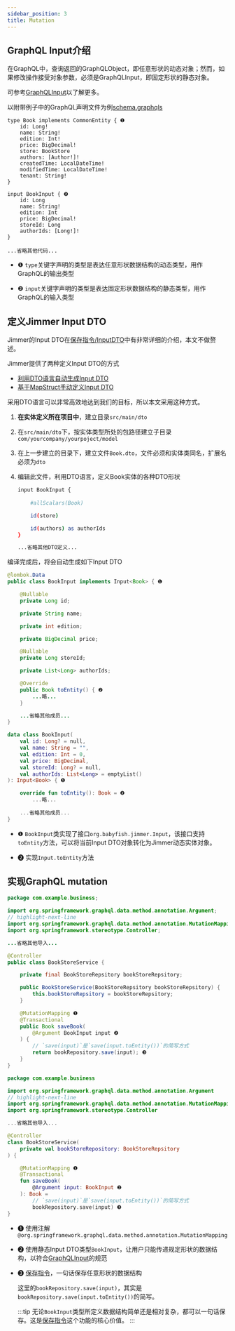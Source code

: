 ```yaml
---
sidebar_position: 3
title: Mutation
---
```



## GraphQL Input介绍

在GraphQL中，查询返回的GraphQLObject，即任意形状的动态对象；然而，如果修改操作接受对象参数，必须是GraphQLInput，即固定形状的静态对象。

可参考[GraphQLInput](https://graphql.org/graphql-js/mutations-and-input-types/)以了解更多。

以附带例子中的GraphQL声明文件为例[schema.graphqls](https://github.com/babyfish-ct/jimmer/blob/main/example/java/jimmer-sql-graphql/src/main/resources/graphql/schema.graphqls)

```
type Book implements CommonEntity { ❶
    id: Long!
    name: String!
    edition: Int!
    price: BigDecimal!
    store: BookStore
    authors: [Author!]!
    createdTime: LocalDateTime!
    modifiedTime: LocalDateTime!
    tenant: String!
}

input BookInput { ❷
    id: Long
    name: String!
    edition: Int
    price: BigDecimal!
    storeId: Long
    authorIds: [Long!]!
}

...省略其他代码...
```

-   ❶ `type`关键字声明的类型是表达任意形状数据结构的动态类型，用作GraphQL的输出类型

-   ❷ `input`关键字声明的类型是表达固定形状数据结构的静态类型，用作GraphQL的输入类型

## 定义Jimmer Input DTO

Jimmer的Input DTO在[保存指令/InputDTO](../mutation/save-command/input-dto)中有非常详细的介绍，本文不做赘述。

Jimmer提供了两种定义Input DTO的方式

-   [利用DTO语言自动生成Input DTO](../object/view/dto-language)
-   [基于MapStruct手动定义Input DTO](../object/view/mapstruct)

采用DTO语言可以非常高效地达到我们的目标，所以本文采用这种方式。

1.  **在实体定义所在项目中**，建立目录`src/main/dto`

2.  在`src/main/dto`下，按实体类型所处的包路径建立子目录`com/yourcompany/yourpoject/model`

3.  在上一步建立的目录下，建立文件`Book.dto`，文件必须和实体类同名，扩展名必须为`dto`

4.  编辑此文件，利用DTO语言，定义Book实体的各种DTO形状

    ```sh title="Book.dto"
    input BookInput {
        
        #allScalars(Book)

        id(store)

        id(authors) as authorIds
    }

    ...省略其他DTO定义...
    ```

编译完成后，将会自动生成如下Input DTO

<Tabs groupId="language">
<TabItem value="java" label="Java">

```java title="BookInput.java"
@lombok.Data
public class BookInput implements Input<Book> { ❶

    @Nullable
    private Long id;

    private String name;

    private int edition;

    private BigDecimal price;

    @Nullable
    private Long storeId;

    private List<Long> authorIds;

    @Override
    public Book toEntity() { ❷
        ...略...
    }

    ...省略其他成员...
}
```

</TabItem>
<TabItem value="kotlin" label="Kotlin">

```kotlin title="BookInput.kt"
data class BookInput(
    val id: Long? = null,
    val name: String = "",
    val edition: Int = 0,
    val price: BigDecimal,
    val storeId: Long? = null,
    val authorIds: List<Long> = emptyList()
): Input<Book> { ❶

    override fun toEntity(): Book = ❷
        ...略...
    
    ...省略其他成员...
}
```

</TabItem>
</Tabs>

-   ❶ `BookInput`类实现了接口`org.babyfish.jimmer.Input`，该接口支持`toEntity`方法，可以将当前Input DTO对象转化为Jimmer动态实体对象。

-   ❷ 实现`Input.toEntity`方法

## 实现GraphQL mutation

<Tabs groupId="language">
<TabItem value="java" label="Java">

```java title="BookStoreService.java"
package com.example.business;

import org.springframework.graphql.data.method.annotation.Argument;
// highlight-next-line
import org.springframework.graphql.data.method.annotation.MutationMapping;
import org.springframework.stereotype.Controller;

...省略其他导入...

@Controller
public class BookStoreService {

    private final BookStoreRepsitory bookStoreRepsitory;

    public BookStoreService(BookStoreRepsitory bookStoreRepsitory) {
        this.bookStoreRepsitory = bookStoreRepsitory;
    }

    @MutationMapping ❶
    @Transactional
    public Book saveBook(
        @Argument BookInput input ❷
    ) {
        // `save(input)`是`save(input.toEntity())`的简写方式
        return bookRepository.save(input); ❸
    }
}
```

</TabItem>
<TabItem value="kotlin" label="Kotlin">

```kotlin title="BookStoreService.kt"
package com.example.business

import org.springframework.graphql.data.method.annotation.Argument
// highlight-next-line
import org.springframework.graphql.data.method.annotation.MutationMapping
import org.springframework.stereotype.Controller

...省略其他导入...

@Controller
class BookStoreService(
    private val bookStoreRepository: BookStoreRepsitory
) {

    @MutationMapping ❶
    @Transactional
    fun saveBook(
        @Argument input: BookInput ❷
    ): Book =
        // `save(input)`是`save(input.toEntity())`的简写方式
        bookRepository.save(input) ❸
}
```

</TabItem>
</Tabs>

-   ❶ 使用注解`@org.springframework.graphql.data.method.annotation.MutationMapping`

-   ❷ 使用静态Input DTO类型`BookInput`，让用户只能传递规定形状的数据结构，以符合[GraphQLInput](https://graphql.org/graphql-js/mutations-and-input-types/)的规范

-   ❸ [保存指令](../mutation/save-command)，一句话保存任意形状的数据结构

    这里的`bookRepository.save(input)`，其实是`bookRepository.save(input.toEntity())`的简写。

    :::tip
    无论`BookInput`类型所定义数据结构简单还是相对复杂，都可以一句话保存。这是[保存指令](../mutation/save-command)这个功能的核心价值。
    :::